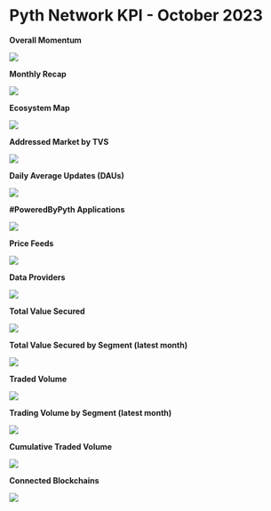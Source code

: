 # Pyth Network KPI - October 2023

**Overall Momentum**

![](../../../images/kpi/october-23/pyth-momentum-oct-23.jpg)

**Monthly Recap**

![](../../../images/kpi/october-23/pyth-oct-23.jpg)

**Ecosystem Map**

![](../../../images/kpi/october-23/pyth-ecosystem-oct-23.jpg)

**Addressed Market by TVS**

![](../../../images/kpi/october-23/pyth-tvs-l1-l2.png)

**Daily Average Updates (DAUs)**

![](../../../images/kpi/october-23/oct-23-daily-average-updates.png)

**#PoweredByPyth Applications**

![](../../../images/kpi/october-23/oct-23-apps-integrations.png)

**Price Feeds**

![](../../../images/kpi/october-23/oct-23-price-feeds.png)

**Data Providers**

![](../../../images/kpi/october-23/oct-23-data-providers.png)

**Total Value Secured**

![](../../../images/kpi/october-23/oct-23-all-chain-tvs.png)

**Total Value Secured by Segment (latest month)**

![](../../../images/kpi/october-23/oct-23-dapps-tvs.png)

**Traded Volume**

![](../../../images/kpi/october-23/oct-23-all-chain-volume.png)

**Trading Volume by Segment (latest month)**

![](../../../images/kpi/october-23/oct-23-trading-volume.png)

**Cumulative Traded Volume**

![](../../../images/kpi/october-23/oct-23-traded-volume.png)

**Connected Blockchains**

![](../../../images/kpi/october-23/oct-23-connected-blockchains.png)
